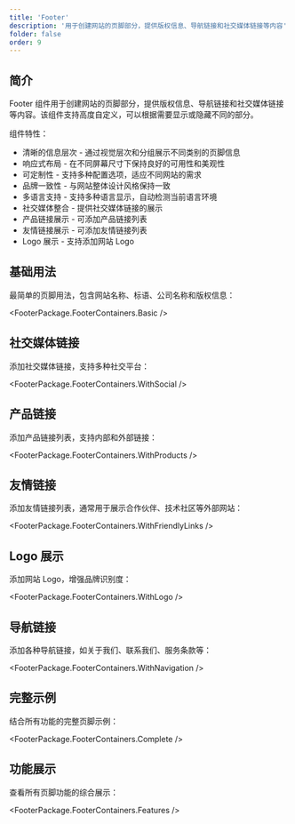 ```yaml
---
title: 'Footer'
description: '用于创建网站的页脚部分，提供版权信息、导航链接和社交媒体链接等内容'
folder: false
order: 9
---
```



## 简介

Footer 组件用于创建网站的页脚部分，提供版权信息、导航链接和社交媒体链接等内容。该组件支持高度自定义，可以根据需要显示或隐藏不同的部分。

组件特性：

- 清晰的信息层次 - 通过视觉层次和分组展示不同类别的页脚信息
- 响应式布局 - 在不同屏幕尺寸下保持良好的可用性和美观性
- 可定制性 - 支持多种配置选项，适应不同网站的需求
- 品牌一致性 - 与网站整体设计风格保持一致
- 多语言支持 - 支持多种语言显示，自动检测当前语言环境
- 社交媒体整合 - 提供社交媒体链接的展示
- 产品链接展示 - 可添加产品链接列表
- 友情链接展示 - 可添加友情链接列表
- Logo 展示 - 支持添加网站 Logo

## 基础用法

最简单的页脚用法，包含网站名称、标语、公司名称和版权信息：

<FooterPackage.FooterContainers.Basic />

## 社交媒体链接

添加社交媒体链接，支持多种社交平台：

<FooterPackage.FooterContainers.WithSocial />

## 产品链接

添加产品链接列表，支持内部和外部链接：

<FooterPackage.FooterContainers.WithProducts />

## 友情链接

添加友情链接列表，通常用于展示合作伙伴、技术社区等外部网站：

<FooterPackage.FooterContainers.WithFriendlyLinks />

## Logo 展示

添加网站 Logo，增强品牌识别度：

<FooterPackage.FooterContainers.WithLogo />

## 导航链接

添加各种导航链接，如关于我们、联系我们、服务条款等：

<FooterPackage.FooterContainers.WithNavigation />

## 完整示例

结合所有功能的完整页脚示例：

<FooterPackage.FooterContainers.Complete />

## 功能展示

查看所有页脚功能的综合展示：

<FooterPackage.FooterContainers.Features />
